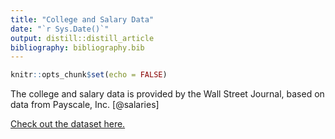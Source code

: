 ```yaml
---
title: "College and Salary Data"
date: "`r Sys.Date()`"
output: distill::distill_article
bibliography: bibliography.bib
---
```


```r
knitr::opts_chunk$set(echo = FALSE)
```

The college and salary data is provided by the Wall Street Journal, based on data from Payscale, Inc. [@salaries]

[Check out the dataset here.](https://www.kaggle.com/wsj/college-salaries)